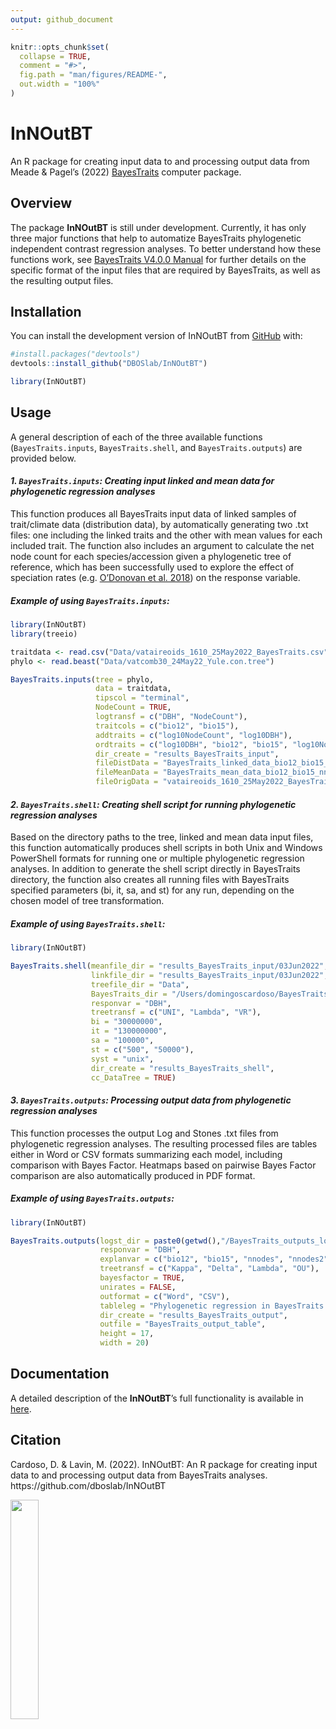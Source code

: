 ```yaml
---
output: github_document
---
```


<!-- README.md is generated from README.Rmd. Please edit that file -->

```r
knitr::opts_chunk$set(
  collapse = TRUE,
  comment = "#>",
  fig.path = "man/figures/README-",
  out.width = "100%"
)
```


# InNOutBT

<!-- badges: start -->
<!-- badges: end -->

An R package for creating input data to and processing output data from Meade & 
Pagel's (2022) [BayesTraits](http://www.evolution.reading.ac.uk/BayesTraitsV4.0.0/BayesTraitsV4.0.0.html) 
computer package.


## Overview

The package **InNOutBT** is still under development. Currently, it has only three 
major functions that help to automatize BayesTraits phylogenetic independent contrast 
regression analyses. To better understand how these functions work, see [BayesTraits V4.0.0 Manual](http://www.evolution.reading.ac.uk/BayesTraitsV4.0.0/Files/BayesTraitsV4.0.0-Manual.pdf)
for further details on the specific format of the input files that are required 
by BayesTraits, as well as the resulting output files.


## Installation

You can install the development version of InNOutBT from [GitHub](https://github.com/) with:

``` r
#install.packages("devtools")
devtools::install_github("DBOSlab/InNOutBT")
```

```r
library(InNOutBT)
```

## Usage

A general description of each of the three available functions (`BayesTraits.inputs`,
`BayesTraits.shell`, and `BayesTraits.outputs`) are provided below.

#### _1. `BayesTraits.inputs`: Creating input linked and mean data for phylogenetic regression analyses_

This function produces all BayesTraits input data of linked samples of trait/climate 
data (distribution data), by automatically generating two .txt files: one including 
the linked traits and the other with mean values for each included trait. The 
function also includes an argument to calculate the net node count for each
species/accession given a phylogenetic tree of reference, which has been successfully 
used to explore the effect of speciation rates (e.g. [O’Donovan et al. 2018](https://doi.org/10.1038/s41559-017-0454-6)) on the response variable. 

##### Example of using `BayesTraits.inputs`:
``` r
library(InNOutBT)
library(treeio)

traitdata <- read.csv("Data/vataireoids_1610_25May2022_BayesTraits.csv")
phylo <- read.beast("Data/vatcomb30_24May22_Yule.con.tree")

BayesTraits.inputs(tree = phylo,
                   data = traitdata,
                   tipscol = "terminal",
                   NodeCount = TRUE,
                   logtransf = c("DBH", "NodeCount"),
                   traitcols = c("bio12", "bio15"),
                   addtraits = c("log10NodeCount", "log10DBH"),
                   ordtraits = c("log10DBH", "bio12", "bio15", "log10NodeCount"),
                   dir_create = "results_BayesTraits_input",
                   fileDistData = "BayesTraits_linked_data_bio12_bio15_nnodes.txt",
                   fileMeanData = "BayesTraits_mean_data_bio12_bio15_nnodes.txt",
                   fileOrigData = "vataireoids_1610_25May2022_BayesTraits_netnodes_logtransf.csv")
```

#### _2. `BayesTraits.shell`: Creating shell script for running phylogenetic regression analyses_

Based on the directory paths to the tree, linked and mean data input files, this 
function automatically produces shell scripts in both Unix and Windows PowerShell 
formats for running one or multiple phylogenetic regression analyses. In addition 
to generate the shell script directly in BayesTraits directory, the function also 
creates all running files with BayesTraits specified parameters (bi, it, sa, and st)
for any run, depending on the chosen model of tree transformation.

##### Example of using `BayesTraits.shell`:
``` r
library(InNOutBT)

BayesTraits.shell(meanfile_dir = "results_BayesTraits_input/03Jun2022",
                  linkfile_dir = "results_BayesTraits_input/03Jun2022",
                  treefile_dir = "Data",
                  BayesTraits_dir = "/Users/domingoscardoso/BayesTraitsV4",
                  responvar = "DBH",
                  treetransf = c("UNI", "Lambda", "VR"),
                  bi = "30000000",
                  it = "130000000",
                  sa = "100000",
                  st = c("500", "50000"),
                  syst = "unix",
                  dir_create = "results_BayesTraits_shell",
                  cc_DataTree = TRUE)
```

#### _3. `BayesTraits.outputs`: Processing output data from phylogenetic regression analyses_

This function processes the output Log and Stones .txt files from phylogenetic 
regression analyses. The resulting processed files are tables either in Word 
or CSV formats summarizing each model, including comparison with Bayes Factor. 
Heatmaps based on pairwise Bayes Factor comparison are also automatically produced
in PDF format.

##### Example of using `BayesTraits.outputs`:
``` r
library(InNOutBT)

BayesTraits.outputs(logst_dir = paste0(getwd(),"/BayesTraits_outputs_log_stone"),
                    responvar = "DBH",
                    explanvar = c("bio12", "bio15", "nnodes", "nnodes2"),
                    treetransf = c("Kappa", "Delta", "Lambda", "OU"),
                    bayesfactor = TRUE,
                    unirates = FALSE,
                    outformat = c("Word", "CSV"),
                    tableleg = "Phylogenetic regression in BayesTraits: models and coefficients.",
                    dir_create = "results_BayesTraits_output",
                    outfile = "BayesTraits_output_table",
                    height = 17,
                    width = 20)
```


## Documentation
A detailed description of the __InNOutBT__'s full functionality is available in
[here](https://dboslab.github.io/InNOutBT/).


## Citation
Cardoso, D. & Lavin, M. (2022). InNOutBT: An R package for creating input data to and processing output data from BayesTraits analyses. https://github.com/dboslab/InNOutBT


![](man/figures/DBOSlab_logo.png){width=30%}
